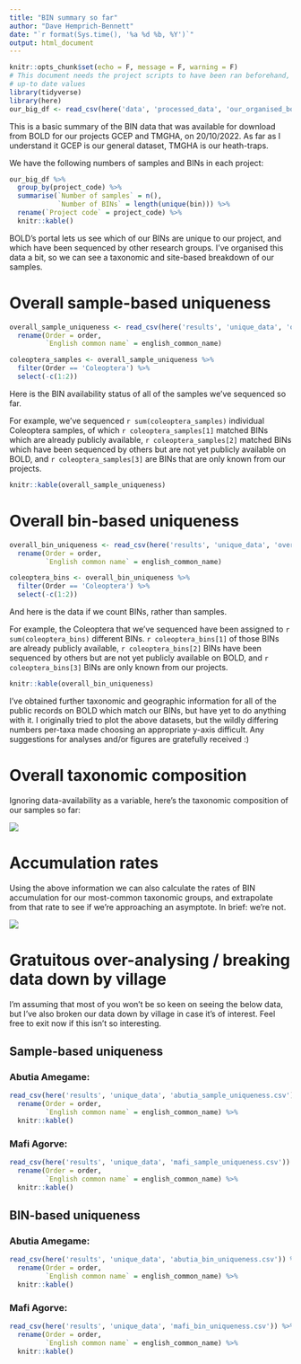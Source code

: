 ```yaml
---
title: "BIN summary so far"
author: "Dave Hemprich-Bennett"
date: "`r format(Sys.time(), '%a %d %b, %Y')`"
output: html_document
---
```


```r
knitr::opts_chunk$set(echo = F, message = F, warning = F)
# This document needs the project scripts to have been ran beforehand, to provide it with
# up-to date values
library(tidyverse)
library(here)
our_big_df <- read_csv(here('data', 'processed_data', 'our_organised_bold_data.csv'))
```

This is a basic summary of the BIN data that was available for download from BOLD for our projects GCEP and TMGHA, on 20/10/2022. As far as I understand it GCEP is our general dataset, TMGHA is our heath-traps.  
  
  
We have the following numbers of samples and BINs in each project:  
  
  

```r
our_big_df %>% 
  group_by(project_code) %>% 
  summarise(`Number of samples` = n(),
            `Number of BINs` = length(unique(bin))) %>%
  rename(`Project code` = project_code) %>%
  knitr::kable()
```
  
  
  
<!--*(A sidenote in case anyone compares these values to those on the BOLD portal: there is a tiny difference between the number of BINs reported above, and those on the summary data that you see in our console on BOLD. That's because on BOLD's summary data it counts, for example, 'BOLD:AEK3140' in project TMGHA as two distinct BINs because some of our samples matching that BIN have been visually classified as Coleoptera, and the rest of our samples matching that BIN have been visually classified as Staphylinidae. As Staphylinidae is a family within the Coleoptera, for our purposes I count that as a single BIN rather than being two discrete taxonomic units. BOLD's UI makes me sad.)*  -->
  
  
    
    
BOLD's portal lets us see which of our BINs are unique to our project, and which have been sequenced by other research groups. I've organised this data a bit, so we can see a taxonomic and site-based breakdown of our samples.  
  
  
<!--I also queried BOLD's public database for each of our BINs, to find the data availability of all the BINs we've sequenced so far. This lets us know the PUBLIC availability of the 'non-unique' BINs in our study so far: BINs which other researchers have also sequenced. By default BOLD gives us information on if our BINs are 'unique' to our project or not, but no information on the availability of our 'non-unique' BINs, which I think is also an interesting subject. While it's exciting that lots of the BINs which we're sequencing are new to science, it's also nice to know how many of our non-new BINs are currently hiding within private databases. When we make our dataset open, those will also be new to the wider scientific community.  -->
  
# Overall sample-based uniqueness
```r
overall_sample_uniqueness <- read_csv(here('results', 'unique_data', 'overall_sample_uniqueness.csv')) %>%
  rename(Order = order,
         `English common name` = english_common_name) 

coleoptera_samples <- overall_sample_uniqueness %>% 
  filter(Order == 'Coleoptera') %>% 
  select(-c(1:2))
```
  
Here is the BIN availability status of all of the samples we've sequenced so far.   
  
  
For example, we've sequenced `r sum(coleoptera_samples)` individual Coleoptera samples, of which `r coleoptera_samples[1]` matched BINs which are already publicly available, `r coleoptera_samples[2]` matched BINs which have been sequenced by others but are not yet publicly available on BOLD, and `r coleoptera_samples[3]` are BINs that are only known from our projects.  
  
  ```r
knitr::kable(overall_sample_uniqueness)
```
 
  
# Overall bin-based uniqueness
  
```r
overall_bin_uniqueness <- read_csv(here('results', 'unique_data', 'overall_bin_uniqueness.csv')) %>%
  rename(Order = order,
         `English common name` = english_common_name) 

coleoptera_bins <- overall_bin_uniqueness %>% 
  filter(Order == 'Coleoptera') %>% 
  select(-c(1:2))
```
  
And here is the data if we count BINs, rather than samples.  
  
For example, the Coleoptera that we've sequenced have been assigned to `r sum(coleoptera_bins)` different BINs. `r coleoptera_bins[1]` of those BINs are already publicly available, `r coleoptera_bins[2]` BINs have been sequenced by others but are not yet publicly available on BOLD, and `r coleoptera_bins[3]` BINs are only known from our projects.  
  
  
```r
knitr::kable(overall_bin_uniqueness)
```
 

I've obtained further taxonomic and geographic information for all of the public records on BOLD which match our BINs, but have yet to do anything with it. I originally tried to plot the above datasets, but the wildly differing numbers per-taxa made choosing an appropriate y-axis difficult. Any suggestions for analyses and/or figures are gratefully received :)  

# Overall taxonomic composition

Ignoring data-availability as a variable, here's the taxonomic composition of our samples so far:
  
  
![](../figures/sample_taxonomy.jpeg)
  
  
# Accumulation rates
  
  
Using the above information we can also calculate the rates of BIN accumulation for our most-common taxonomic groups, and extrapolate from that rate to see if we're approaching an asymptote. In brief: we're not.  
  
  
  
![](../figures/basic_gginext.jpeg)
  
  
  
  
  
  
  
  

# Gratuitous over-analysing / breaking data down by village
  
  
I'm assuming that most of you won't be so keen on seeing the below data, but I've also broken our data down by village in case it's of interest. Feel free to exit now if this isn't so interesting.  


## Sample-based uniqueness

### Abutia Amegame:
   
   
   
```r
read_csv(here('results', 'unique_data', 'abutia_sample_uniqueness.csv')) %>%
  rename(Order = order,
         `English common name` = english_common_name) %>%
  knitr::kable()
```

   
   
   
   
   
### Mafi Agorve:
   
   
   
```r
read_csv(here('results', 'unique_data', 'mafi_sample_uniqueness.csv')) %>%
  rename(Order = order,
         `English common name` = english_common_name) %>%
  knitr::kable()
```

   
   
   
   
   
## BIN-based uniqueness

### Abutia Amegame:
   
   
   
```r
read_csv(here('results', 'unique_data', 'abutia_bin_uniqueness.csv')) %>%
  rename(Order = order,
         `English common name` = english_common_name) %>%
  knitr::kable()
```

   
   
   
   
   
### Mafi Agorve:
   
   
   
```r
read_csv(here('results', 'unique_data', 'mafi_bin_uniqueness.csv')) %>%
  rename(Order = order,
         `English common name` = english_common_name) %>%
  knitr::kable()
```

   
   
   
   
   